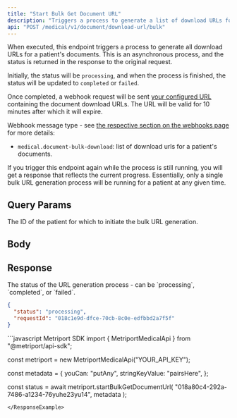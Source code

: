 ```yaml
---
title: "Start Bulk Get Document URL"
description: "Triggers a process to generate a list of download URLs for all of the patient's documents."
api: "POST /medical/v1/document/download-url/bulk"
---
```


When executed, this endpoint triggers a process to generate all download URLs for a patient's documents.
This is an asynchronous process, and the status is returned in the response to the original request.

Initially, the status will be `processing`, and when the process is finished, the status will be updated to
`completed` or `failed`.

Once completed, a webhook request will be sent [your configured URL](/medical-api/api-reference/settings/post-settings)
containing the document download URLs. The URL will be valid for 10 minutes after which it will expire.

Webhook message type - see [the respective section on the webhooks page](/medical-api/handling-data/webhooks#bulk-downloadable-url-generation)
for more details:

- `medical.document-bulk-download`: list of download urls for a patient's documents.

<Warning>
  If you trigger this endpoint again while the process is still running, you will get a response
  that reflects the current progress. Essentially, only a single bulk URL generation process will be
  running for a patient at any given time.
</Warning>

## Query Params

<ParamField query="patientId" type="string" required>
  The ID of the patient for which to initiate the bulk URL generation.
</ParamField>

## Body

<Snippet file="webhook-request-metadata.mdx" />

<Snippet file="webhook-metadata-post-example.mdx" />

## Response

<ResponseField name="status" type="string" required>
  The status of the URL generation process - can be `processing`, `completed`, or `failed`.
</ResponseField>
<Snippet file="request-id.mdx" />

```json
{
  "status": "processing",
  "requestId": "018c1e9d-dfce-70cb-8c0e-edfbbd2a7f5f"
}
```

<ResponseExample>
```javascript Metriport SDK
import { MetriportMedicalApi } from "@metriport/api-sdk";

const metriport = new MetriportMedicalApi("YOUR_API_KEY");

const metadata = {
youCan: "putAny",
stringKeyValue: "pairsHere",
};

const status = await metriport.startBulkGetDocumentUrl(
"018a80c4-292a-7486-a1234-76yuhe23yu14",
metadata
);

```
</ResponseExample>
```
